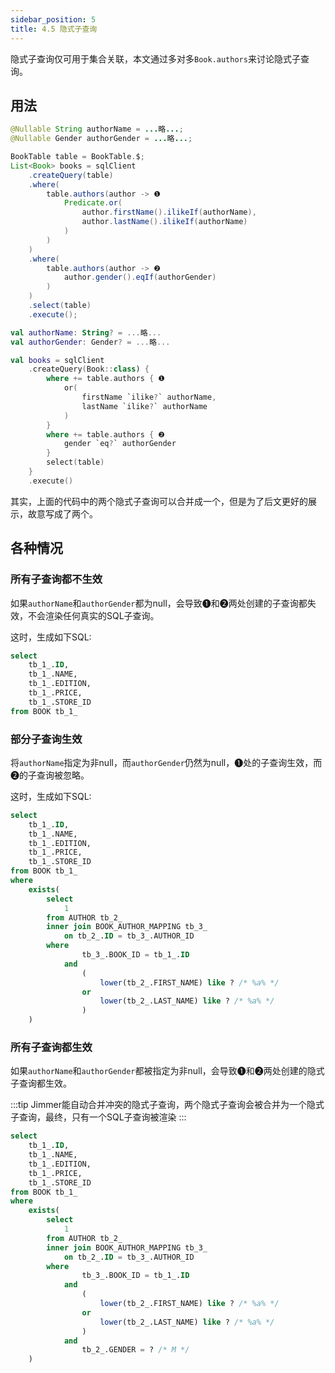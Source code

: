 ```yaml
---
sidebar_position: 5
title: 4.5 隐式子查询
---
```



隐式子查询仅可用于集合关联，本文通过多对多`Book.authors`来讨论隐式子查询。

## 用法

<Tabs groupId="language">
<TabItem value="java" label="Java">

```java
@Nullable String authorName = ...略...;
@Nullable Gender authorGender = ...略...;

BookTable table = BookTable.$;
List<Book> books = sqlClient
    .createQuery(table)
    .where(
        table.authors(author -> ❶
            Predicate.or(
                author.firstName().ilikeIf(authorName),
                author.lastName().ilikeIf(authorName)
            )
        ) 
    ) 
    .where(
        table.authors(author -> ❷
            author.gender().eqIf(authorGender)
        )
    ) 
    .select(table)
    .execute();
```

</TabItem>
<TabItem value="kotlin" label="Kotlin">

```kotlin
val authorName: String? = ...略...
val authorGender: Gender? = ...略...

val books = sqlClient
    .createQuery(Book::class) {
        where += table.authors { ❶
            or(
                firstName `ilike?` authorName,
                lastName `ilike?` authorName
            )
        }
        where += table.authors { ❷
            gender `eq?` authorGender
        }
        select(table)
    }
    .execute()
```

</TabItem>
</Tabs>

其实，上面的代码中的两个隐式子查询可以合并成一个，但是为了后文更好的展示，故意写成了两个。

## 各种情况

### 所有子查询都不生效

如果`authorName`和`authorGender`都为null，会导致❶和❷两处创建的子查询都失效，不会渲染任何真实的SQL子查询。

这时，生成如下SQL:

```sql
select
    tb_1_.ID,
    tb_1_.NAME,
    tb_1_.EDITION,
    tb_1_.PRICE,
    tb_1_.STORE_ID
from BOOK tb_1_
```

### 部分子查询生效

将`authorName`指定为非null，而`authorGender`仍然为null，❶处的子查询生效，而❷的子查询被忽略。

这时，生成如下SQL:

```sql
select
    tb_1_.ID,
    tb_1_.NAME,
    tb_1_.EDITION,
    tb_1_.PRICE,
    tb_1_.STORE_ID
from BOOK tb_1_
where
    exists(
        select
            1
        from AUTHOR tb_2_
        inner join BOOK_AUTHOR_MAPPING tb_3_
            on tb_2_.ID = tb_3_.AUTHOR_ID
        where
                tb_3_.BOOK_ID = tb_1_.ID
            and
                (
                    lower(tb_2_.FIRST_NAME) like ? /* %a% */
                or
                    lower(tb_2_.LAST_NAME) like ? /* %a% */
                )
    )
```

### 所有子查询都生效

如果`authorName`和`authorGender`都被指定为非null，会导致❶和❷两处创建的隐式子查询都生效。

:::tip
Jimmer能自动合并冲突的隐式子查询，两个隐式子查询会被合并为一个隐式子查询，最终，只有一个SQL子查询被渲染
:::

```sql
select
    tb_1_.ID,
    tb_1_.NAME,
    tb_1_.EDITION,
    tb_1_.PRICE,
    tb_1_.STORE_ID
from BOOK tb_1_
where
    exists(
        select
            1
        from AUTHOR tb_2_
        inner join BOOK_AUTHOR_MAPPING tb_3_
            on tb_2_.ID = tb_3_.AUTHOR_ID
        where
                tb_3_.BOOK_ID = tb_1_.ID
            and
                (
                    lower(tb_2_.FIRST_NAME) like ? /* %a% */
                or
                    lower(tb_2_.LAST_NAME) like ? /* %a% */
                )
            and
                tb_2_.GENDER = ? /* M */
    )
```